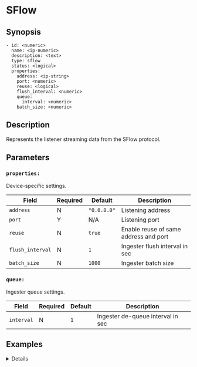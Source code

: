 
# SFlow

## Synopsis

```ssml {5}
- id: <numeric>
  name: <ip-numeric>
  description: <text>
  type: sflow
  status: <logical>
  properties:
    address: <ip-string>
    port: <numeric>
    reuse: <logical>
    flush_interval: <numeric>
    queue:
      interval: <numeric>
    batch_size: <numeric>
```

## Description

Represents the listener streaming data from the SFlow protocol.

## Parameters

<BasicConfig />

### `properties:`

Device-specific settings.

|Field|Required|Default|Description|
|---|---|---|---|
|`address`|N|`"0.0.0.0"`|Listening address|
|`port`|Y|N/A|Listening port|
|`reuse`|N|`true`|Enable reuse of same address and port|
|`flush_interval`|N|`1`|Ingester flush interval in sec|
|`batch_size`|N|`1000`|Ingester batch size|

### `queue:`

Ingester queue settings.

|Field|Required|Default|Description|
|---|---|---|---|
|`interval`|N|`1`|Ingester de-queue interval in sec|

## Examples

<Details summary="Sample Code">
```yaml
devices:
  - id: 325567458
    name: 127.0.0.1
    description: sflow
    type: sflow
    status: false
    properties:
      address: "0.0.0.0"
      port: 6343
      reuse: false
      flush_interval: 1
      queue:
        interval: 1
      batch_size: 1000
```
</Details>
